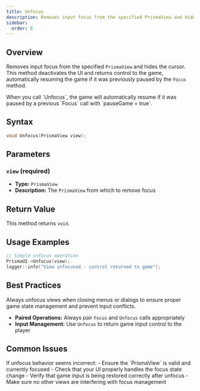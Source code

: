 ```yaml
---
title: Unfocus
description: Removes input focus from the specified PrismaView and hides the cursor
sidebar:
  order: 6
---
```



## Overview

Removes input focus from the specified `PrismaView` and hides the cursor. This method deactivates the UI and returns control to the game, automatically resuming the game if it was previously paused by the `Focus` method.

<Aside type="tip" title="Automatic Game Resume">
When you call `Unfocus`, the game will automatically resume if it was paused by a previous `Focus` call with `pauseGame = true`.
</Aside>

## Syntax

```cpp
void Unfocus(PrismaView view);
```

## Parameters

### `view` (required)
- **Type:** `PrismaView`
- **Description:** The `PrismaView` from which to remove focus

## Return Value

This method returns `void`.

## Usage Examples

<Tabs>
<TabItem label="Basic Unfocus">

```cpp
// Simple unfocus operation
PrismaUI->Unfocus(view);
logger::info("View unfocused - control returned to game");
```

</TabItem>
</Tabs>

## Best Practices

<Aside type="tip" title="Clean State Management">
Always unfocus views when closing menus or dialogs to ensure proper game state management and prevent input conflicts.
</Aside>

- **Paired Operations:** Always pair `Focus` and `Unfocus` calls appropriately
- **Input Management:** Use `Unfocus` to return game input control to the player

## Common Issues

<Aside type="caution" title="Troubleshooting">
If unfocus behavior seems incorrect:
- Ensure the `PrismaView` is valid and currently focused
- Check that your UI properly handles the focus state change
- Verify that game input is being restored correctly after unfocus
- Make sure no other views are interfering with focus management
</Aside>
